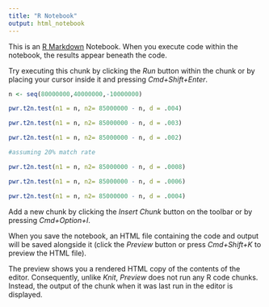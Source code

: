 ```yaml
---
title: "R Notebook"
output: html_notebook
---
```


This is an [R Markdown](http://rmarkdown.rstudio.com) Notebook. When you execute code within the notebook, the results appear beneath the code. 

Try executing this chunk by clicking the *Run* button within the chunk or by placing your cursor inside it and pressing *Cmd+Shift+Enter*. 

```r

n <- seq(80000000,40000000,-10000000)

pwr.t2n.test(n1 = n, n2= 85000000 - n, d = .004)

pwr.t2n.test(n1 = n, n2= 85000000 - n, d = .003)

pwr.t2n.test(n1 = n, n2= 85000000 - n, d = .002)

#assuming 20% match rate

pwr.t2n.test(n1 = n, n2= 85000000 - n, d = .0008)

pwr.t2n.test(n1 = n, n2= 85000000 - n, d = .0006)

pwr.t2n.test(n1 = n, n2= 85000000 - n, d = .0004)


```

Add a new chunk by clicking the *Insert Chunk* button on the toolbar or by pressing *Cmd+Option+I*.

When you save the notebook, an HTML file containing the code and output will be saved alongside it (click the *Preview* button or press *Cmd+Shift+K* to preview the HTML file). 

The preview shows you a rendered HTML copy of the contents of the editor. Consequently, unlike *Knit*, *Preview* does not run any R code chunks. Instead, the output of the chunk when it was last run in the editor is displayed.

